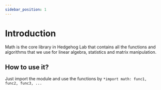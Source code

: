 ```yaml
---
sidebar_position: 1
---
```


# Introduction

Math is the core library in Hedgehog Lab that contains all the functions and algorithms that we use for linear algebra, statistics and matrix manipulation.

## How to use it?

Just import the module and use the functions by `*import math: func1, func2, func3, ...`